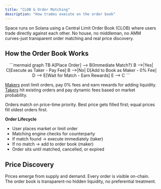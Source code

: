 ```yaml
---
title: "CLOB & Order Matching"
description: "How trades execute on the order book"
---
```


Space runs on Solana using a Central Limit Order Book (CLOB) where users trade directly against each other. No house, no middleman, no AMM curves-just transparent order matching and real price discovery.

## How the Order Book Works

<div align="center">
```mermaid
graph TB
    A[Place Order] --> B{Immediate Match?}
    B -->|Yes| C[Execute as Taker - Pay Fee]
    B -->|No| D[Add to Book as Maker - 0% Fee]
    D --> E[Wait for Match - Earn Rewards]
    E --> C
```

</div>

[Makers](/concepts/makers-and-takers) post limit orders, pay 0% fees and earn rewards for adding liquidity. [Takers](/concepts/makers-and-takers) hit existing orders and pay dynamic fees based on market probability.

Orders match on price-time priority. Best price gets filled first; equal prices fill oldest orders first.

**Order Lifecycle**

- User places market or limit order
- Matching engine checks for counterparty
- If match found → execute immediately (taker)
- If no match → add to order book (maker)
- Order sits until matched, cancelled, or expired

## Price Discovery

Prices emerge from supply and demand. Every order is visible on-chain. The order book is transparent-no hidden liquidity, no preferential treatment.
